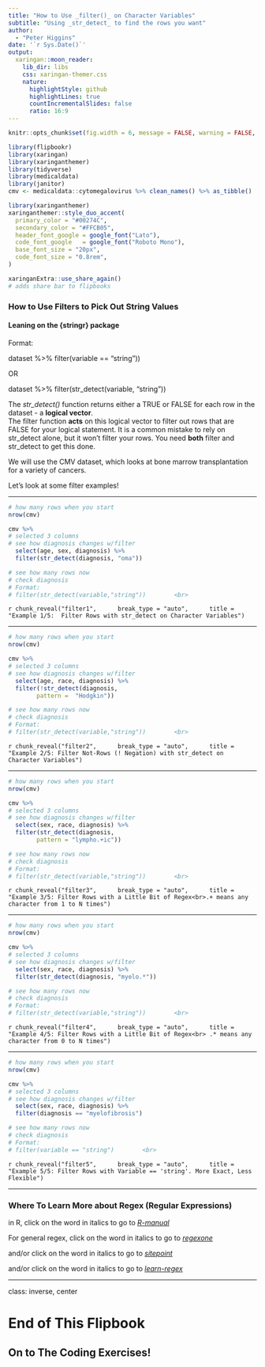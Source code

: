 ```yaml
---
title: "How to Use _filter()_ on Character Variables"
subtitle: "Using _str_detect_ to find the rows you want"  
author: 
  - "Peter Higgins"
date: '`r Sys.Date()`'
output:
  xaringan::moon_reader:
    lib_dir: libs
    css: xaringan-themer.css
    nature:
      highlightStyle: github
      highlightLines: true
      countIncrementalSlides: false
      ratio: 16:9
---
```


```r
knitr::opts_chunk$set(fig.width = 6, message = FALSE, warning = FALSE, comment = "", cache = FALSE, fig.retina = 3)

library(flipbookr)
library(xaringan)
library(xaringanthemer)
library(tidyverse)
library(medicaldata)
library(janitor)
cmv <- medicaldata::cytomegalovirus %>% clean_names() %>% as_tibble()
```

```r
library(xaringanthemer)
xaringanthemer::style_duo_accent(
  primary_color = "#00274C",
  secondary_color = "#FFCB05",
  header_font_google = google_font("Lato"),
  code_font_google   = google_font("Roboto Mono"),
  base_font_size = "20px",
  code_font_size = "0.8rem",
)
```

```r
xaringanExtra::use_share_again()
# adds share bar to flipbooks
```

### How to Use Filters to Pick Out String Values

#### Leaning on the {stringr} package

Format: <br>

dataset %>% 
  filter(variable == "string"))
  
OR

dataset %>% 
  filter(str_detect(variable, "string"))
  
The _str_detect()_ function returns either a TRUE or FALSE for each row in the dataset - a **logical vector**. <br>
The filter function **acts** on this logical vector to filter out rows that are FALSE for your logical statement.
It is a common mistake to rely on str_detect alone, but it won't filter your rows. You need **both** filter and str_detect to get this done.

We will use the CMV dataset, which looks at bone marrow transplantation for a variety of cancers. 

Let's look at some filter examples!

---

```r
# how many rows when you start
nrow(cmv) 

cmv %>% 
# selected 3 columns
# see how diagnosis changes w/filter
  select(age, sex, diagnosis) %>% 
  filter(str_detect(diagnosis, "oma"))

# see how many rows now
# check diagnosis
# Format:
# filter(str_detect(variable,"string"))        <br>  


```

`r chunk_reveal("filter1", 
    break_type = "auto", 
    title = "Example 1/5:  Filter Rows with str_detect on Character Variables")`

---

```r
# how many rows when you start
nrow(cmv) 

cmv %>% 
# selected 3 columns
# see how diagnosis changes w/filter
  select(age, race, diagnosis) %>% 
  filter(!str_detect(diagnosis, 
        pattern =  "Hodgkin"))

# see how many rows now
# check diagnosis
# Format:
# filter(str_detect(variable,"string"))        <br>  


```

`r chunk_reveal("filter2", 
    break_type = "auto", 
    title = "Example 2/5: Filter Not-Rows (! Negation) with str_detect on Character Variables")`

---

```r
# how many rows when you start
nrow(cmv) 

cmv %>% 
# selected 3 columns
# see how diagnosis changes w/filter
  select(sex, race, diagnosis) %>% 
  filter(str_detect(diagnosis,
        pattern = "lympho.+ic"))

# see how many rows now
# check diagnosis
# Format:
# filter(str_detect(variable,"string"))        <br>  


```

`r chunk_reveal("filter3", 
    break_type = "auto", 
    title = "Example 3/5: Filter Rows with a Little Bit of Regex<br>.+ means any character from 1 to N times")`

---

```r
# how many rows when you start
nrow(cmv) 

cmv %>% 
# selected 3 columns
# see how diagnosis changes w/filter
  select(sex, race, diagnosis) %>% 
  filter(str_detect(diagnosis, "myelo.*"))

# see how many rows now
# check diagnosis
# Format:
# filter(str_detect(variable,"string"))        <br>  


```

`r chunk_reveal("filter4", 
    break_type = "auto", 
    title = "Example 4/5: Filter Rows with a Little Bit of Regex<br> .* means any character from 0 to N times")`

---

```r
# how many rows when you start
nrow(cmv) 

cmv %>% 
# selected 3 columns
# see how diagnosis changes w/filter
  select(sex, race, diagnosis) %>% 
  filter(diagnosis == "myelofibrosis")

# see how many rows now
# check diagnosis
# Format:
# filter(variable == "string")        <br>  


```

`r chunk_reveal("filter5", 
    break_type = "auto", 
    title = "Example 5/5: Filter Rows with Variable == 'string'. More Exact, Less Flexible")`
    
---

### Where To Learn More about Regex (Regular Expressions)

in R, click on the word in italics to go to _[R-manual](https://stat.ethz.ch/R-manual/R-devel/library/base/html/regex.html)_

For general regex, click on the word in italics to go to _[regexone](https://regexone.com/)_

and/or click on the word in italics to go to _[sitepoint](https://www.sitepoint.com/learn-regex/)_

and/or click on the word in italics to go to _[learn-regex](https://github.com/ziishaned/learn-regex)_

---
class: inverse, center

# End of This Flipbook

## On to The Coding Exercises!
